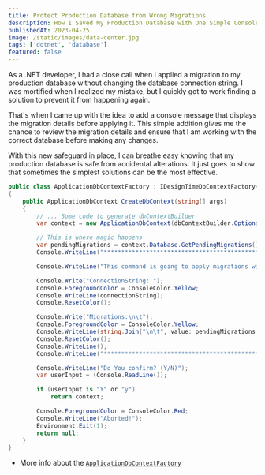 ```yaml
---
title: Protect Production Database from Wrong Migrations
description: How I Saved My Production Database with One Simple Console Message
publishedAt: 2023-04-25
image: /static/images/data-center.jpg
tags: ['dotnet', 'database']
featured: false
---
```


As a .NET developer, I had a close call when I applied a migration to my production database without changing the database connection string. I was mortified when I realized my mistake, but I quickly got to work finding a solution to prevent it from happening again.

That's when I came up with the idea to add a console message that displays the migration details before applying it. This simple addition gives me the chance to review the migration details and ensure that I am working with the correct database before making any changes.

With this new safeguard in place, I can breathe easy knowing that my production database is safe from accidental alterations. It just goes to show that sometimes the simplest solutions can be the most effective.

```csharp
public class ApplicationDbContextFactory : IDesignTimeDbContextFactory<ApplicationDbContext>
{
    public ApplicationDbContext CreateDbContext(string[] args)
    {
        // ... Some code to generate dbContextBuilder
        var context = new ApplicationDbContext(dbContextBuilder.Options);

        // This is where magic happens
        var pendingMigrations = context.Database.GetPendingMigrations();
        Console.WriteLine("*********************************************\n");

        Console.WriteLine("This command is going to apply migrations with following details");

        Console.Write("ConnectionString: ");
        Console.ForegroundColor = ConsoleColor.Yellow;
        Console.WriteLine(connectionString);
        Console.ResetColor();

        Console.Write("Migrations:\n\t");
        Console.ForegroundColor = ConsoleColor.Yellow;
        Console.WriteLine(string.Join("\n\t", value: pendingMigrations.ToArray()));
        Console.ResetColor();
        Console.WriteLine();
        Console.WriteLine("*********************************************");

        Console.WriteLine("Do You confirm? (Y/N)");
        var userInput = (Console.ReadLine());

        if (userInput is "Y" or "y")
            return context;

        Console.ForegroundColor = ConsoleColor.Red;
        Console.WriteLine("Aborted!");
        Environment.Exit(1);
        return null;
    }
}
```

- More info about the [`ApplicationDbContextFactory`](https://learn.microsoft.com/en-us/ef/core/cli/dbcontext-creation?tabs=dotnet-core-cli)